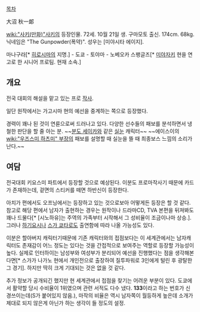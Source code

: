 [[목차]]

大沼 秋一郞

[[wiki:"사키(만화)"사키]]의 등장인물. 72세. 10월 21일 생. 구마모토 출신. 174cm. 68kg. 닉네임은 "The Gunpowder(폭약)". 성우는 [미야시타 에이지].

마나구라[* [[히로시마]]의 지명.] - 도쿄 - 토야마 - 노베오카 스팽글즈[* [[미야자키]] 현을 연고로 한 시니어 프로팀. 현재 소속.]
 
== 개요 ==
전국 대회의 해설을 맡고 있는 프로 [[작사]].

일단 원작에서는 가고시마 현의 예선을 중계하는 쪽으로 등장했다.

경력이 꽤나 된 것이 연륜으로써 드러나고 있다. 다양한 선수들의 패보를 분석하면서 냉철한 판단을 할 줄 아는 분.
~~[[분도 세이카]]와 같은 [[실눈]] 캐릭터~~
~~에이스이의 [[wiki:"우즈스미 하츠미" 부장]]의 패보를 설명할 때 실눈을 뜰 때 최종보스 느낌의 소리가 난다.~~

== 여담 ==

전국대회 키요스미 파트에서 등장할 것으로 예상된다.
이분도 프로마작사기 때문에 카드가 존재하는데, 겉면의 스티커를 떼면 하반신이 등장한다.

아치가 편에서도 오프닝에서는 등장하고 있는 것으로보아 어떻게든 등장은 할 것 같다. 참고로 해당 편에서 남자가 출현하는 경우는 원작이나 드라마CD, TVA 본편을 뒤져봐도 꽤나 드물다[* [시노하유]는 주역의 가족부터 시작해서 그 성비율이 조금이나마 상승.]. 그러나 [[하기요시]]나 [[스가 쿄타로]]도 출연함에 따라 나올 가능성도 있다.

이분은 할아버지 캐릭터기때문에 기존 캐릭터와의 접점보다는 이 세계관에서는 남자캐릭터도 존재감이 어느 정도는 있다는 것을 간접적으로 보여주는 역할로 등장할 가능성이 높다. 실제로 인터하이는 남성부와 여성부가 분리되어 예선을 진행했다는 점을 생각해본다면[* 스가가 나가노 현에서 개인전으로 출장하여 질투파워로 3인에게 털린 후 광탈한 그 경기]. 하지만 딱히 크게 기대되는 것은 없을 것 같다.

추가 정보가 공개되긴 했지만 현 세계관에서 접점을 찾기는 어려운 부분이 있다. 도쿄에서 활약할 당시 수비율이 1위였으며 관련 서적도 다수 냈다. '''133'''이라고 하는 번호가 신경쓰이는데(S가 붙어있지 않음.), 마작의 비율은 역시 남자쪽이 월등하게 높은데 소개가 제대로 되지 않은게 아닌가 하는 생각이 들 정도의 설정.
